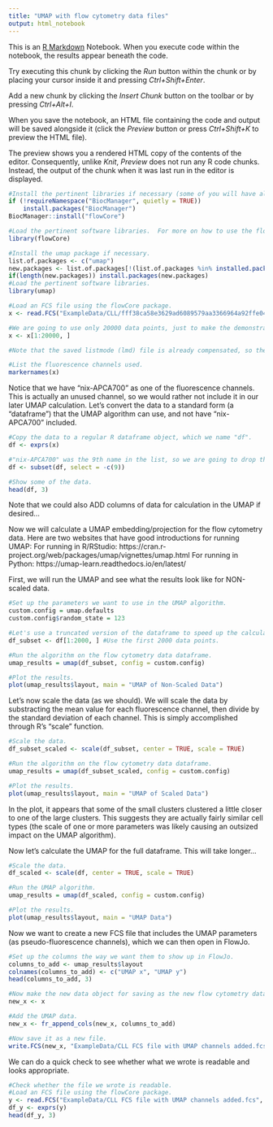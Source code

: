 ---
title: "UMAP with flow cytometry data files"
output: html_notebook
---

This is an [R Markdown](http://rmarkdown.rstudio.com) Notebook. When you execute code within the notebook, the results appear beneath the code. 

Try executing this chunk by clicking the *Run* button within the chunk or by placing your cursor inside it and pressing *Ctrl+Shift+Enter*. 

Add a new chunk by clicking the *Insert Chunk* button on the toolbar or by pressing *Ctrl+Alt+I*.

When you save the notebook, an HTML file containing the code and output will be saved alongside it (click the *Preview* button or press *Ctrl+Shift+K* to preview the HTML file).

The preview shows you a rendered HTML copy of the contents of the editor. Consequently, unlike *Knit*, *Preview* does not run any R code chunks. Instead, the output of the chunk when it was last run in the editor is displayed.

```{r}
#Install the pertinent libraries if necessary (some of you will have already done this).
if (!requireNamespace("BiocManager", quietly = TRUE))
    install.packages("BiocManager")
BiocManager::install("flowCore")

#Load the pertinent software libraries.  For more on how to use the flowCore package, see https://www.bioconductor.org/packages/release/bioc/vignettes/flowCore/inst/doc/HowTo-flowCore.pdf.
library(flowCore)

#Install the umap package if necessary.
list.of.packages <- c("umap")
new.packages <- list.of.packages[!(list.of.packages %in% installed.packages()[,"Package"])]
if(length(new.packages)) install.packages(new.packages)
#Load the pertinent software libraries.
library(umap)
```


```{r}
#Load an FCS file using the flowCore package.
x <- read.FCS("ExampleData/CLL/fff38ca58e3629ad6089579aa3366964a92ffe04-4 CLL 9F 02 N08 001.LMD", transformation = FALSE)

#We are going to use only 20000 data points, just to make the demonstration go faster.
x <- x[1:20000, ]

#Note that the saved listmode (lmd) file is already compensated, so there is no stored compensation matrix to be found.

#List the fluorescence channels used.
markernames(x)
```

Notice that we have "nix-APCA700" as one of the fluorescence channels.  This is actually an unused channel, so we would rather not include it in our later UMAP calculation.  Let's convert the data to a standard form (a "dataframe") that the UMAP algorithm can use, and not have "nix-APCA700" included.

```{r}
#Copy the data to a regular R dataframe object, which we name "df".
df <- exprs(x)

#"nix-APCA700" was the 9th name in the list, so we are going to drop that column.
df <- subset(df, select = -c(9))

#Show some of the data.
head(df, 3)
```

Note that we could also ADD columns of data for calculation in the UMAP if desired...

Now we will calculate a UMAP embedding/projection for the flow cytometry data.  Here are two websites that have good introductions for running UMAP:
  For running in R/RStudio: https://cran.r-project.org/web/packages/umap/vignettes/umap.html
  For running in Python: https://umap-learn.readthedocs.io/en/latest/

First, we will run the UMAP and see what the results look like for NON-scaled data.

```{r}
#Set up the parameters we want to use in the UMAP algorithm.
custom.config = umap.defaults
custom.config$random_state = 123

#Let's use a truncated version of the dataframe to speed up the calculation.
df_subset <- df[1:2000, ] #Use the first 2000 data points.

#Run the algorithm on the flow cytometry data dataframe.
umap_results = umap(df_subset, config = custom.config)

#Plot the results.
plot(umap_results$layout, main = "UMAP of Non-Scaled Data")
```

Let's now scale the data (as we should).  We will scale the data by substracting the mean value for each fluorescence channel, then divide by the standard deviation of each channel.  This is simply accomplished through R's "scale" function.

```{r}
#Scale the data.
df_subset_scaled <- scale(df_subset, center = TRUE, scale = TRUE)

#Run the algorithm on the flow cytometry data dataframe.
umap_results = umap(df_subset_scaled, config = custom.config)

#Plot the results.
plot(umap_results$layout, main = "UMAP of Scaled Data")
```

In the plot, it appears that some of the small clusters clustered a little closer to one of the large clusters.  This suggests they are actually fairly similar cell types (the scale of one or more parameters was likely causing an outsized impact on the UMAP algorithm).

Now let's calculate the UMAP for the full dataframe.  This will take longer...

```{r}
#Scale the data.
df_scaled <- scale(df, center = TRUE, scale = TRUE)

#Run the UMAP algorithm.
umap_results = umap(df_scaled, config = custom.config)

#Plot the results.
plot(umap_results$layout, main = "UMAP Data")
```

Now we want to create a new FCS file that includes the UMAP parameters (as pseudo-fluorescence channels), which we can then open in FlowJo.

```{r}
#Set up the columns the way we want them to show up in FlowJo.
columns_to_add <- umap_results$layout
colnames(columns_to_add) <- c("UMAP x", "UMAP y")
head(columns_to_add, 3)

#Now make the new data object for saving as the new flow cytometry data file.
new_x <- x

#Add the UMAP data.
new_x <- fr_append_cols(new_x, columns_to_add)

#Now save it as a new file.
write.FCS(new_x, "ExampleData/CLL FCS file with UMAP channels added.fcs", what="numeric", delimiter = "|", endian="big")

```

We can do a quick check to see whether what we wrote is readable and looks appropriate.

```{r}
#Check whether the file we wrote is readable.
#Load an FCS file using the flowCore package.
y <- read.FCS("ExampleData/CLL FCS file with UMAP channels added.fcs", transformation = FALSE)
df_y <- exprs(y)
head(df_y, 3)
```

